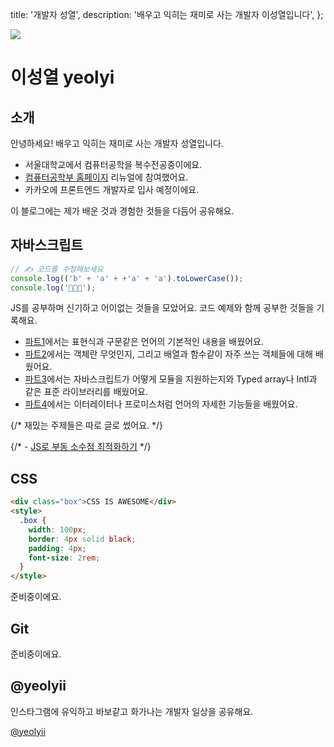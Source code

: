 
  title: '개발자 성열',
  description: '배우고 익히는 재미로 사는 개발자 이성열입니다',
};

<img src="/profile.jpg" className="mt-0 h-[128px] w-[256px] object-cover" />

# 이성열 yeolyi

## 소개

안녕하세요! 배우고 익히는 재미로 사는 개발자 성열입니다.

- 서울대학교에서 컴퓨터공학을 복수전공중이에요.
- <a href="https://cse.snu.ac.kr">컴퓨터공학부 홈페이지</a> 리뉴얼에 참여했어요.
- 카카오에 프론트엔드 개발자로 입사 예정이에요.

이 블로그에는 제가 배운 것과 경험한 것들을 다듬어 공유해요.

## 자바스크립트

```js
// ✍️ 코드를 수정해보세요
console.log(('b' + 'a' + +'a' + 'a').toLowerCase());
console.log('🍌🍌🍌');
```

JS를 공부하며 신기하고 어이없는 것들을 모았어요. 코드 예제와 함께 공부한 것들을
기록해요.

- [파트1](./js/0)에서는 표현식과 구문같은 언어의 기본적인 내용을 배웠어요.
- [파트2](./js/1)에서는 객체란 무엇인지, 그리고 배열과 함수같이 자주 쓰는
  객체들에 대해 배웠어요.
- [파트3](./js/2)에서는 자바스크립트가 어떻게 모듈을 지원하는지와 Typed array나
  Intl과 같은 표준 라이브러리를 배웠어요.
- [파트4](./js/3)에서는 이터레이터나 프로미스처럼 언어의 자세한 기능들을
  배웠어요.

{/* 재밌는 주제들은 따로 글로 썼어요. */}

{/* - [JS로 부동 소수점 최적화하기](./fisr) */}

## CSS

```html
<div class="box">CSS IS AWESOME</div>
<style>
  .box {
    width: 100px;
    border: 4px solid black;
    padding: 4px;
    font-size: 2rem;
  }
</style>
```

준비중이에요.

## Git

준비중이에요.

## @yeolyii

<ImageViewer src={instagram} alt="인스타그램 메인" widthPercentage="50%" />

인스타그램에 유익하고 바보같고 화가나는 개발자 일상을 공유해요.

<a href="https://instagram.com/yeolyii">@yeolyii</a>
